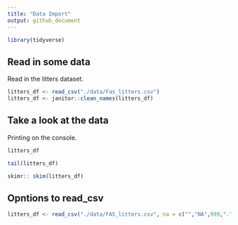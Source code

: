 ```yaml
---
title: "Data Import"
output: github_document
---
```


```r
library(tidyverse)
```

## Read in some data

Read in the litters dataset.

```r
litters_df <- read_csv("./data/Fas_litters.csv")
litters_df <- janitor::clean_names(litters_df)
```


## Take a look at the data

Printing on the console.

```r
litters_df
```


```r
tail(litters_df)
```

```r
skimr:: skim(litters_df)
```


## Opntions to read_csv

```r
litters_df <- read_csv("./data/FAS_litters.csv", na = c("","NA",999,"."))
```

